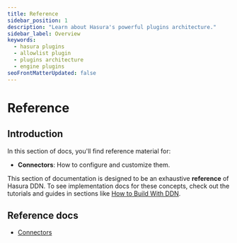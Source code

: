 ```yaml
---
title: Reference
sidebar_position: 1
description: "Learn about Hasura's powerful plugins architecture."
sidebar_label: Overview
keywords:
  - hasura plugins
  - allowlist plugin
  - plugins architecture
  - engine plugins
seoFrontMatterUpdated: false
---
```


# Reference

## Introduction

In this section of docs, you'll find reference material for:

- **Connectors**: How to configure and customize them.

This section of documentation is designed to be an exhaustive **reference** of Hasura DDN. To see implementation docs
for these concepts, check out the tutorials and guides in sections like
[How to Build With DDN](/how-to-build-with-ddn/overview.mdx).

## Reference docs

- [Connectors](/reference/connectors/index.mdx)

